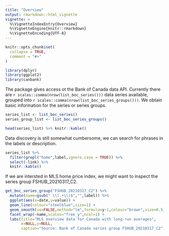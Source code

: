 ```yaml
---
title: "Overview"
output: rmarkdown::html_vignette
vignette: >
  %\VignetteIndexEntry{Overview}
  %\VignetteEngine{knitr::rmarkdown}
  %\VignetteEncoding{UTF-8}
---
```


```r
knitr::opts_chunk$set(
  collapse = TRUE,
  comment = "#>"
)
```

```r
library(dplyr)
library(ggplot2)
library(canbank)
```

The package gives access ot the Bank of Canada data API. Currently there are `r scales::comma(nrow(list_boc_series()))` data series available, grouped into `r scales::comma(nrow(list_boc_series_groups()))`. We obtain basic information for the series or series groups.

```r
series_list <- list_boc_series()
series_group_list <- list_boc_series_groups()

head(series_list) %>% knitr::kable()
```



Data discovery is still somewhat cumbersome, we can search for phrases in the labels or description.

```r
series_list %>%
  filter(grepl("home",label,ignore.case = TRUE)) %>% 
  select(-link) %>%
  knitr::kable()
```


If we are intersted in MLS home price index, we might want to inspect the series group FSHUB_20210317_C2.

```r
get_boc_series_group("FSHUB_20210317_C2") %>%
  mutate(name=gsub(" \\(.+\\)$","",label)) %>%
  ggplot(aes(x=date,y=value)) +
  geom_line(colour="steelblue",size=1) +
  geom_smooth(se=FALSE,method="lm",formula=y~1,colour="brown",size=0.5) +
  facet_wrap(~name,scales="free_y",ncol=1) +
  labs(title="MLS overview data for Canada with long-run averages",
       x=NULL,y=NULL,
       caption="Source: Bank of Canada series group FSHUB_20210317_C2")
```







